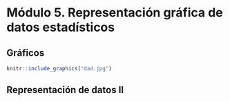 # Módulo 5. Representación gráfica de datos estadísticos 

## Gráficos

```r
knitr::include_graphics("dad.jpg")
```



## Representación de datos  II